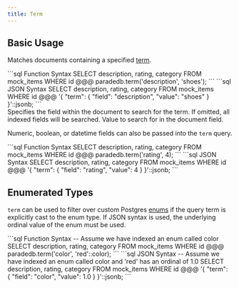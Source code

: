 ```yaml
---
title: Term
---
```


## Basic Usage

Matches documents containing a specified [term](/documentation/concepts/term).

<CodeGroup>
```sql Function Syntax
SELECT description, rating, category
FROM mock_items
WHERE id @@@ paradedb.term('description', 'shoes');
```
```sql JSON Syntax
SELECT description, rating, category
FROM mock_items
WHERE id @@@
'{
    "term": {
        "field": "description",
        "value": "shoes"
    }
}'::jsonb;
```
</CodeGroup>

<div className="mt-8" />

<ParamField body="field" required>
  Specifies the field within the document to search for the term. If omitted,
  all indexed fields will be searched.
</ParamField>
<ParamField body="value" required>
  Value to search for in the document field.
</ParamField>

Numeric, boolean, or datetime fields can also be passed into the `term` query.

<CodeGroup>
```sql Function Syntax
SELECT description, rating, category
FROM mock_items
WHERE id @@@ paradedb.term('rating', 4);
```
```sql JSON Syntax
SELECT description, rating, category
FROM mock_items
WHERE id @@@
'{
    "term": {
        "field": "rating",
        "value": 4
    }
}'::jsonb;
```
</CodeGroup>

## Enumerated Types

`term` can be used to filter over custom Postgres [enums](/documentation/indexing/create_index#enumerated-types)
if the query term is explicitly cast to the enum type. If JSON syntax is used, the underlying ordinal value of the enum must be used.

<CodeGroup>
```sql Function Syntax
-- Assume we have indexed an enum called color
SELECT description, rating, category
FROM mock_items
WHERE id @@@ paradedb.term('color', 'red'::color);
```
```sql JSON Syntax
-- Assume we have indexed an enum called color and 'red' has an ordinal of 1.0
SELECT description, rating, category
FROM mock_items
WHERE id @@@
'{
    "term": {
        "field": "color",
        "value": 1.0
    }
}'::jsonb;
```
</CodeGroup>
